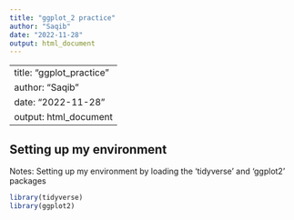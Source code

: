 ---
title: "ggplot_2 practice"
author: "Saqib"
date: "2022-11-28"
output: html_document
---

---
title: "ggplot_practice"
author: "Saqib"
date: "2022-11-28"
output: html_document
---

## Setting up my environment

Notes: Setting up my environment by loading the 'tidyverse' and 'ggplot2' packages

```{r loading packages}
library(tidyverse)
library(ggplot2)

```

